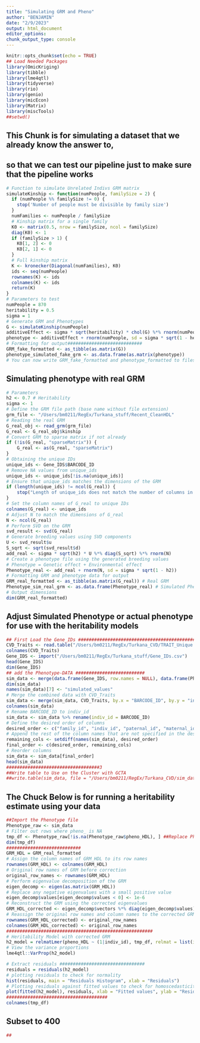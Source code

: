 ```yaml
---
title: "Simulating GRM and Pheno"
author: "BENJAMIN"
date: "2/9/2023"
output: html_document
editor_options: 
chunk_output_type: console
---
```


```r
knitr::opts_chunk$set(echo = TRUE)
## Load Needed Packages
library(OmicKriging)
library(tibble)
library(lme4qtl)
library(tidyverse)
library(rio)
library(genio)
library(micEcon)
library(Matrix)
library(miscTools)
##setwd()
```
## This Chunk is for simulating a dataset that we already know the answer to, 
## so that we can test our pipeline just to make sure that the pipeline works 
```r
# Function to simulate Unrelated Indivs GRM matrix
simulateKinship <- function(numPeople, familySize = 2) {
  if (numPeople %% familySize != 0) {
    stop('Number of people must be divisible by family size')
  }
  numFamilies <- numPeople / familySize
  # Kinship matrix for a single family
  K0 <- matrix(0.5, nrow = familySize, ncol = familySize)
  diag(K0) <- 1
  if (familySize > 1) {
    K0[1, 2] <- 0
    K0[2, 1] <- 0
  }
  # Full kinship matrix
  K <- kronecker(Diagonal(numFamilies), K0)
  ids <- seq(numPeople)
  rownames(K) <- ids
  colnames(K) <- ids
  return(K)
}
# Parameters to test
numPeople = 870
heritability = 0.5
sigma = 1
# Generate GRM and Phenotypes
G <- simulateKinship(numPeople)
additiveEffect <- sigma * sqrt(heritability) * chol(G) %*% rnorm(numPeople)
phenotype <- additiveEffect + rnorm(numPeople, sd = sigma * sqrt(1 - heritability))
# Formatting for output############################
GRM_fake_formatted <- as_tibble(as.matrix(G))
phenotype_simulated_fake_grm <- as.data.frame(as.matrix(phenotype))
# You can now write GRM_fake_formatted and phenotype_formatted to files or use them as needed
```
## Simulating phenotype with real GRM
```r
# Parameters
h2 <- 0.7 # Heritability
sigma <- 1
# Define the GRM file path (base name without file extension)
grm_file <- "/Users/bm0211/RegEx/Turkana_stuff/Recent_CleanHDL"
# Reading the real GRM
G_real_obj <- read_grm(grm_file)
G_real <- G_real_obj$kinship
# Convert GRM to sparse matrix if not already
if (!is(G_real, "sparseMatrix")) {
    G_real <- as(G_real, "sparseMatrix")
}
# Obtaining the unique IDs
unique_ids <- Gene_IDS$BARCODE_ID
# Remove NA values from unique_ids
unique_ids <- unique_ids[!is.na(unique_ids)]
# Ensure that unique_ids matches the dimensions of the GRM
if (length(unique_ids) != ncol(G_real)) {
    stop("Length of unique_ids does not match the number of columns in G_real.")
}
# Set the column names of G_real to unique IDs
colnames(G_real) <- unique_ids
# Adjust N to match the dimensions of G_real
N <- ncol(G_real)
# Perform SVD on the GRM
svd_result <- svd(G_real)
# Generate breeding values using SVD components
U <- svd_result$u
S_sqrt <- sqrt(svd_result$d)
add_real <- sigma * sqrt(h2) * U %*% diag(S_sqrt) %*% rnorm(N)
# Create a phenotype file using the generated breeding values
# Phenotype = Genetic effect + Environmental effect
Phenotype_real <- add_real + rnorm(N, sd = sigma * sqrt(1 - h2))
# Formatting GRM and phenotype data for output
GRM_real_formatted <- as_tibble(as.matrix(G_real)) # Real GRM
Phenotype_sim_real_grm <- as.data.frame(Phenotype_real) # Simulated Phenotype
# Output dimensions
dim(GRM_real_formatted)
```
## Adjust Simulated Phenotype or actual phenotype for use with the heritability models
```r
## First Load the Gene_IDs ##############################################
CVD_Traits <- read.table("/Users/bm0211/RegEx/Turkana_CVD/TRAIT_Unique.phen", header = T)
colnames(CVD_Traits)
Gene_IDS <- import("/Users/bm0211/RegEx/Turkana_stuff/Gene_IDs.csv")
head(Gene_IDS)
dim(Gene_IDS)
## add the Phenotype-DATA ##########################
sim_data <- merge(data.frame(Gene_IDS, row.names = NULL), data.frame(Phenotype_sim_real_grm, row.names = NULL), by = 0, all = TRUE)[-1]
dim(sim_data)
names(sim_data)[7] <- "simulated_values"
# Merge the combined data with CVD_Traits
sim_data <- merge(sim_data, CVD_Traits, by.x = "BARCODE_ID", by.y = "indiv_id", all = TRUE)
colnames(sim_data)
# Rename BARCODE_ID to indiv_id
sim_data <- sim_data %>% rename(indiv_id = BARCODE_ID)
# Define the desired order of columns
desired_order <- c("family_id", "indiv_id", "paternal_id", "maternal_id", "sex")
# Append the rest of the column names that are not specified in the desired order
remaining_cols <- setdiff(names(sim_data), desired_order)
final_order <- c(desired_order, remaining_cols)
# Reorder columns
sim_data <- sim_data[final_order]
head(sim_data)
###################################3
##Write table to Use on the Cluster with GCTA
##write.table(sim_data, file = "/Users/bm0211/RegEx/Turkana_CVD/sim_data.phen",row.names = FALSE, quote=FALSE)
```
## The Chuck Below is for running a heritability estimate using your data
```r
##Import the Phenotype file
Phenotype_raw <- sim_data
# Filter out rows where pheno_ is NA
tmp_df <- Phenotype_raw[!is.na(Phenotype_raw$pheno_HDL), ] ##Replace Pheno as needed
dim(tmp_df)
############################
GRM_HDL = GRM_real_formatted
# Assign the column names of GRM_HDL to its row names
rownames(GRM_HDL) <- colnames(GRM_HDL)
# Original row names of GRM before correction
original_row_names <- rownames(GRM_HDL)
# Perform eigenvalue decomposition of the GRM
eigen_decomp <- eigen(as.matrix(GRM_HDL))
# Replace any negative eigenvalues with a small positive value
eigen_decomp$values[eigen_decomp$values < 0] <- 1e-6
# Reconstruct the GRM using the corrected eigenvalues
GRM_HDL_corrected <- eigen_decomp$vectors %*% diag(eigen_decomp$values) %*% t(eigen_decomp$vectors)
# Reassign the original row names and column names to the corrected GRM
rownames(GRM_HDL_corrected) <- original_row_names
colnames(GRM_HDL_corrected) <- original_row_names
#######################################################
# Heritability Model with corrected GRM
h2_model = relmatLmer(pheno_HDL ~ (1|indiv_id), tmp_df, relmat = list(indiv_id = GRM_HDL_corrected))
# View the variance proportions
lme4qtl::VarProp(h2_model)

# Extract residuals ################################
residuals = residuals(h2_model)
# plotting residuals to check for normality
hist(residuals, main = "Residuals Histogram", xlab = "Residuals")
# Plotting residuals against fitted values to check for homoscedasticity
plot(fitted(h2_model), residuals, xlab = "Fitted values", ylab = "Residuals", main = "Residuals vs Fitted")
######################################
colnames(tmp_df)
```

## Subset to 400
```r
##
```
